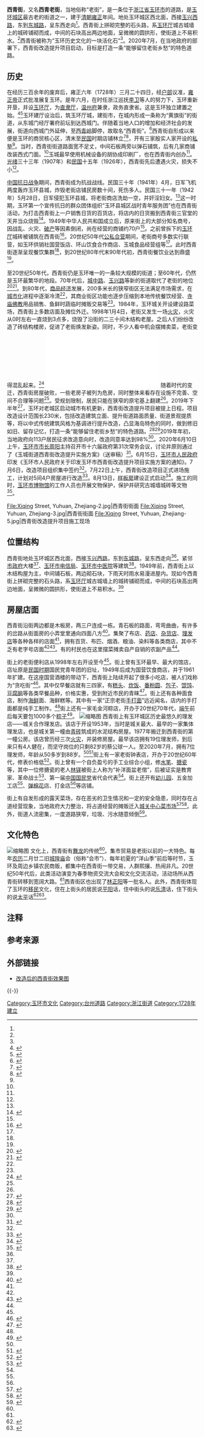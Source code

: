 {{Infobox street
| name                    = 西青街
| image                   = Xiqing Street, Yuhuan, Zhejiang-1.jpg
| caption                 = 西青街街景
| image_map               = 玉环市人民政府关于印发玉环市西青街改造提升项目实施方案的通知-改造范围红线图.jpg
| map_caption             = 西青街地圖
| mapframe                = no
| map_image               = yes
| other_name              = 西青老街
| part_of                 = 西城路
| length_m                = 230
| length_ref              = <ref>{{cite news |title=改造后的玉环西青街，竟是这样子！ |url=http://yhnews.zjol.com.cn/yuhuan/system/2020/07/22/032631123.shtml |website=玉环新闻网 |accessdate=2020-08-28 |date=2020-07-22 |archive-date=2020-08-28 |archive-url=https://web.archive.org/web/20200828162512/http://yhnews.zjol.com.cn/yuhuan/system/2020/07/22/032631123.shtml |dead-url=no }}</ref>（设计长度）
| location                = {{PRC}}[[浙江省|浙江省]][[台州市|台州市]][[玉环市|玉环市]][[玉城街道_(玉环市)|玉城街道]]西溪社区
}}
'''西青街'''，又名'''西青老街'''，当地俗称“老街”，是一条位于[[浙江省|浙江省]][[玉环市|玉环市]]的道路，是[[玉城街道_(玉环市)|玉环城区]]{{NoteTag|即玉城街道，下文的“城关”“玉环县城”“玉环城区”皆指玉城街道。“城关”，因玉城街道曾为玉环县城关镇而得名。}}最古老的街道之一，建于[[清朝|清朝]][[雍正|雍正]]年间。地处玉环城区西北面，西接[[玉兴西路|玉兴西路]]，东到[[东城路|东城路]]，呈东西走向<ref name=":4" />。西青街上拼砌完整的石头路，系[[玉環廳|玉环厅]]城古城墙上的城砖铺砌而成，中间的石块高出两边地面，呈微微的圆拱形，使街道上不易积水。<ref name=":0" />西青街被称为“玉环历史文化的一块活化石”<ref name=":1" />。2020年7月，在当地政府的部署下，西青街改造提升项目启动，目标是打造一条“能够留住老街乡愁”的特色道路。

== 历史 ==
{{更多信息|玉环历史}}
{{Quote box|quote=清晓城门扇扇开，贩鲜人趁海潮来。<br/>黄鱼白鲞同虾蟹，都把樵苏换得回。|source=玉环厅同知[[陆玉书|陆玉书]]以西青街兴隆繁荣所作之诗<ref name=":1" />|quoted=true|border=1|salign=right|align=right|width=300px}}
在经历三百余年的废弃后，雍正六年（1728年）三月二十四日，经[[户部|户部]]议准，[[雍正帝|雍正帝]]正式批准展复玉环。是年六月，在时任浙江巡抚[[李卫|李卫]]等人的努力下，玉环重新开垦，并设[[玉環廳|玉环厅]]，为[[直隶厅|直隶厅]]，[[温州府|温州府]]兼隶，政务直隶省。这是玉环独立建置之始。<ref name=":7">{{Cite news|url=http://www.jryh.com.cn/html/2019-05/29/content_4_1.htm|title=榴岛三千年|author=|date=2019-05-29|work=今日玉环|publisher=|accessdate=2019-07-14|archive-url=https://web.archive.org/web/20190529144110/http://www.jryh.com.cn/html/2019-05/29/content_4_1.htm|archive-date=2019-05-29|dead-url=no}}</ref><ref name="今日玉环150906">{{Cite news|url=http://www.jryh.com.cn/html/2015-09/06/content_12_1.htm|title=清代玉环厅隶属考——兼与《浙江通史》、《浙江地方史》编者商榷|author=陈志鹏|date=2015-09-06|work=今日玉环|accessdate=2019-07-14|edition=12|archive-url=https://web.archive.org/web/20181120110853/http://www.jryh.com.cn/html/2015-09/06/content_12_1.htm|archive-date=2018-11-20|dead-url=no}}</ref>玉环建厅设治后，筑玉环厅城，建街市，在城内形成一条称为“黄旗街”的街道，从东城门经厅署府前坛到达西城门。伴随着当地人口的增加和经济社会的发展，街道向西城门外延伸，至[[西青岭|西青岭]]脚停，故取名“西青街”。<ref name=":1">{{Cite news|url=http://www.jryh.com.cn/html/2014-03/07/content_10_1.htm|title=西青街的沧桑往事|author=董招春|date=2014-03-07|work=今日玉环|publisher=|accessdate=2020-08-28|language=|format=|archive-date=2020-08-28|archive-url=https://web.archive.org/web/20200828162452/http://www.jryh.com.cn/html/2014-03/07/content_10_1.htm|dead-url=no}}</ref>西青街自形成以来便是玉环的商贸核心区，清末至[[中華民國大陸時期|民国]]时期店铺林立<ref name=":2">{{Cite news|url=http://www.jryh.com.cn/html/2020-07/29/content_18003_3057292.htm|title=从签约到动工只用16天 西青街见证“铁军速度”|author=曹思思 张泽鹏 许珊珊|date=2020-07-29|work=今日玉环|publisher=|accessdate=2020-08-28|language=|format=|archive-date=2020-08-28|archive-url=https://web.archive.org/web/20200828162448/http://www.jryh.com.cn/html/2020-07/29/content_18003_3057292.htm|dead-url=no}}</ref><ref name=":6">{{Cite news|url=http://www.jryh.com.cn/html/2020-07/22/content_4_1.htm|title=西青街忆旧|author=卢夏龙|date=2020-07-22|work=今日玉环|publisher=|accessdate=2020-08-28|language=|format=|archive-date=2020-08-28|archive-url=https://web.archive.org/web/20200828162446/http://www.jryh.com.cn/html/2020-07/22/content_4_1.htm|dead-url=no}}</ref>，开有三家殷实人家开设的[[私塾|私塾]]<ref name=":6" />。当时，西青街街道路面宽不足丈，中间石板两旁以弹石铺筑，后有几家商铺改装西式门面。<ref name=":1" />玉城最早使用机械设备的胡协成印刷厂，也在西青街内创办<ref name=":6" />。[[光绪|光绪]]三十三年（1907年）和[[民國紀年|民国]]十五年（1926年），西青街先后遭遇火灾，损失不小<ref name=":6" />。

[[中国抗日战争|中国抗日战争]]期间，西青街成为抗战战线。民国三十年（1941年）4月，日军飞机两度轰炸玉环县城，炸毁老街店铺民房数十间，死伤多人。民国三十一年（1942年）5月28日，日军侵犯玉环县城，将老街商店洗劫一空，并奸淫妇女。<ref name=":6" />这一时期，玉环第一个宣传抗日的群众团体组织“玉环县城区战时青年服务团”也在西青街活动，为打击西青街上一户销售日货的百货店，将店内的日货搬到西青街三官堂的天井当众烧毁<ref>{{Cite news|url=http://www.jryh.com.cn/html/2010-12/20/content_6_1.htm|title=怀念玉环抗战时期首任县委书记杨炎宾|author=胡义夫|date=2010-12-20|work=今日玉环|publisher=|accessdate=2020-08-28|language=|format=|archive-date=2020-08-28|archive-url=https://web.archive.org/web/20200828162558/http://www.jryh.com.cn/html/2010-12/20/content_6_1.htm|dead-url=yes}}</ref>。1949年中华人民共和国成立后，原来街上的大部分知名商号，因战乱、火灾、[[破產|破产]]等因素倒闭，尚在经营的商铺约70户<ref name=":6" />。之前曾拆下的[[玉環廳|玉环厅]]城砖被铺筑在西青街<ref>{{Cite news|url=http://www.jryh.com.cn/html/1999-06/16/content_3_9.htm|title=玉环厅城铭砖考辨|author=彭连生|date=1999-06-16|work=今日玉环|publisher=|accessdate=2020-08-28|language=|format=|archive-date=2020-08-28|archive-url=https://web.archive.org/web/20200828162450/http://www.jryh.com.cn/html/1999-06/16/content_3_9.htm|dead-url=no}}</ref>。20世纪50年代[[公私合营|公私合营]]期间，老街商号多数实行联营，如玉环供销社国营饭店、环山饮食合作商店、玉城食品经营组等<ref name=":6" />。此时西青街逐渐呈现餐饮集群<ref name=":6" />，到20世纪80年代末90年代初，西青街餐饮业达到鼎盛<ref name=":8" />。

至20世纪50年代，西青街仍是玉环唯一的一条较大规模的街道；至60年代，仍然是玉环最繁华的地段。70年代后，[[城中路|城中路]]、[[玉兴路_(玉环市)|玉兴路]]等新的街道取代了老街的地位<ref>{{Cite news|url=http://www.jryh.com.cn/html/2000-10/11/content_4_5.htm|title=玉环，你变美了|author=张鸥|date=2000-10-11|work=玉环报|publisher=|accessdate=2020-08-28|language=|format=|archive-date=2020-08-28|archive-url=https://web.archive.org/web/20200828162449/http://www.jryh.com.cn/html/2000-10/11/content_4_5.htm|dead-url=no}}</ref><ref>{{Cite news|url=http://www.jryh.com.cn/html/1997-02/13/content_1_3.htm|title=县城三代街：榴岛变迁的脚步|author=|date=1997-02-13|work=玉环报|publisher=|accessdate=2020-08-28|language=|format=|archive-date=2020-08-28|archive-url=https://web.archive.org/web/20200828162450/http://www.jryh.com.cn/html/1997-02/13/content_1_3.htm|dead-url=no}}</ref>。到80年代，[[商品经济|商品经济]]发展，200多米长的狭窄街区无法满足市场需求，在[[城市化|城市化]]进程中逐渐冷清<ref name=":2" />，其商业街区功能也逐步压缩到本地传统餐饮经营、[[寺庙|寺庙]][[佛教|佛教]]用品销售、鱼鲜时蔬临时摊贩交易等<ref name=":6" />。1984年，玉环城关开设建设路菜场，西青街上多数店面及摊位外迁。1998年1月4日，老街又发生一场[[火灾|火灾]]，火灾从0时左右一直烧到3点多，烧毁了沿街的二三十间木结构老屋。之后人们纷纷改造了砖结构楼房，促进了老街焕发新姿。同时，不少人看中机会摆摊卖菜，老街变得混乱起来。<ref name=":0">{{Cite news|url=http://www.jryh.com.cn/html/2002-10/18/content_5_1.htm|title=老街的记忆|author=史洁舲|date=2002-10-18|work=玉环报-龙潭周末|publisher=|accessdate=2020-08-28|language=|format=|archive-date=2020-08-28|archive-url=https://web.archive.org/web/20200828162451/http://www.jryh.com.cn/html/2002-10/18/content_5_1.htm|dead-url=no}}</ref>
[[File:玉环市人民政府关于印发玉环市西青街改造提升项目实施方案的通知.pdf|缩略图]]
随着时代的变迁，西青街房屋破败，一些老房子被列为危房，同时整体来看存在设施不完善、空间不合理等问题<ref name=":2" />。受规划限制，居民只能在狭窄的原宅基上翻建<ref name=":1" />。2019年下半年<ref>{{Cite news|url=http://www.yuhuan.gov.cn/art/2020/8/17/art_1589069_54526831.html|title=“美丽”的破题——写在玉环城市有机更新一周年之际|author=林云明|date=2020-08-17|work=玉环新闻网|publisher=|accessdate=2020-08-28|language=|format=|archive-date=2020-08-28|archive-url=https://web.archive.org/web/20200828162454/http://www.yuhuan.gov.cn/art/2020/8/17/art_1589069_54526831.html|dead-url=no}}</ref>，玉环对老城区{{NoteTag|相对于被称为“玉环新城”的[[玉环经济开发区|玉环经济开发区]]而言，玉城街道有时被称为老城区。}}启动城市有机更新，西青街改造提升项目被提上日程。项目改造设计范围长230米，包括改造建筑立面、提升街道路面质量、街道景观提质等，将以中式传统建筑风格为基调进行提升改造，凸显海岛特色的同时，做到修旧如旧、留存记忆，打造一条“能够留住老街乡愁”的特色道路。<ref name=":4">{{Cite news|url=http://www.jryh.com.cn/html/2020-07/08/content_1_4.htm|title=玉城西青老街改造开始集中签约|author=占瑞军|date=2020-07-08|work=今日玉环|publisher=|accessdate=2020-08-28|language=|format=|archive-date=2020-08-28|archive-url=https://web.archive.org/web/20200828162454/http://www.jryh.com.cn/html/2020-07/08/content_1_4.htm|dead-url=no}}</ref><ref name=":5">{{Cite news|url=http://www.jryh.com.cn/html/2020-06/23/content_1_1.htm|title=我市掀起城市有机更新攻坚热潮 努力交出建设“重要窗口”“美丽示范点”的高分答卷|author=李敏敏|date=2020-06-23|work=今日玉环|publisher=|accessdate=2020-08-28|language=|format=|archive-date=2020-08-28|archive-url=https://web.archive.org/web/20200828162454/http://www.jryh.com.cn/html/2020-06/23/content_1_1.htm|dead-url=no}}</ref>2019年年初，当地政府向113户居民征求改造意向时，改造同意率达到98%<ref name=":2" />。2020年6月10日上午，[[玉环市市长列表|玉环市市长]][[周阳_(宁波)|周阳]]主持召开市十六届政府第31次常务会议，讨论并原则通过了《玉城街道西青街改造提升实施方案》（送审稿）<ref>{{Cite news|url=http://www.jryh.com.cn/html/2020-06/11/content_1_1.htm|title=市政府召开第31次常务会议 讨论并原则通过相关议题推动城市有机更新|author=胡琼晓|date=2020-06-11|work=今日玉环|publisher=|accessdate=2020-08-28|language=|format=|archive-date=2020-08-28|archive-url=https://web.archive.org/web/20200828162516/http://www.jryh.com.cn/html/2020-06/11/content_1_1.htm|dead-url=no}}</ref>。6月15日，[[玉环市人民政府|玉环市人民政府]]印发《玉环市人民政府关于印发玉环市西青街改造提升项目实施方案的通知》。7月6日，改造项目组织集中签约<ref name=":4" />。7月22日上午，西青街改造项目正式进场施工，计划对5间4户房屋进行改造<ref>{{Cite news|url=http://www.jryh.com.cn/html/2020-07/23/content_18003_3030588.htm|title=西青街改造工程正式启动 老街即将华丽“变脸”|author=吕琼雅 许珊珊|date=2020-07-23|work=今日玉环|publisher=|accessdate=2020-08-28|language=|format=|archive-date=2020-08-28|archive-url=https://web.archive.org/web/20200828162516/http://www.jryh.com.cn/html/2020-07/23/content_18003_3030588.htm|dead-url=no}}</ref>。8月13日，[[样板房|样板房]]建设正式启动<ref>{{Cite news|url=http://www.jryh.com.cn/html/2020-08/14/content_18003_3136989.htm|title=西青街首批样板房建设正式启动 预计两至三个月后完成建设|author=吕琼雅 许珊珊 柯张笛|date=2020-08-14|work=今日玉环|publisher=|accessdate=2020-08-28|language=|format=|archive-date=2020-08-28|archive-url=https://web.archive.org/web/20200828162456/http://www.jryh.com.cn/html/2020-08/14/content_18003_3136989.htm|dead-url=no}}</ref>。施工的同时，[[玉环市博物馆|玉环市博物馆]]的工作人员也开展文物保护，保护并研究古城墙城砖等文物<ref>{{Cite news|url=http://www.jryh.com.cn/html/2020-07/30/content_18003_3063763.htm|title=“拆古建古” 老街改造与文物保护同步|author=吕琼雅 刘斌辉 许珊珊|date=2020-07-30|work=今日玉环|publisher=|accessdate=2020-08-28|language=|format=|archive-date=2020-08-28|archive-url=https://web.archive.org/web/20200828162456/http://www.jryh.com.cn/html/2020-07/30/content_18003_3063763.htm|dead-url=no}}</ref>。<gallery widths="220">
File:Xiqing Street, Yuhuan, Zhejiang-2.jpg|西青街街面
File:Xiqing Street, Yuhuan, Zhejiang-3.jpg|西青街街面
File:Xiqing Street, Yuhuan, Zhejiang-5.jpg|西青街改造提升项目施工现场
</gallery>

== 位置结构 ==
西青街地处玉环城区西北面，西接[[玉兴西路|玉兴西路]]，东到[[东城路|东城路]]，呈东西走向<ref name=":4" />。紧邻[[玉环市人民政府|市政府]]大楼<ref name=":4" />、[[玉环市电信局|玉环市电信局]]、[[玉环市中医院|玉环市中医院]]等建筑<ref name=":3">{{Cite news|url=http://www.jryh.com.cn/html/2017-01/20/content_11_1.htm|title=闲话鳅龙|author=俞力|date=2017-01-20|work=今日玉环|publisher=|accessdate=2020-08-28|language=|format=|archive-date=2020-08-28|archive-url=https://web.archive.org/web/20200828162456/http://www.jryh.com.cn/html/2017-01/20/content_11_1.htm|dead-url=no}}</ref>。1949年前，西青街上以木结构屋为主，中间铺石板，两边砌石块，下雨天时雨水易漫进屋内。现如今西青街上拼砌完整的石头路，系[[玉環廳|玉环厅]]城古城墙上的城砖铺砌而成，中间的石块高出两边地面，呈微微的圆拱形，使街道上不易积水。<ref name=":0" />

== 房屋店面 ==
西青街沿街两边都是木板房，两三户连成一栋。青石板的路面，弯弯曲曲，有许多的岔路从街面房的小弄堂里通向四面八方<ref>{{Cite news|url=http://www.jryh.com.cn/html/2017-05/12/content_15_2.htm|title=玉环城忆旧|author=胡丽亚|date=2017-05-12|work=今日玉环|publisher=|accessdate=2020-08-28|language=|format=|archive-date=2020-08-28|archive-url=https://web.archive.org/web/20200828162529/http://www.jryh.com.cn/html/2017-05/12/content_15_2.htm|dead-url=no}}</ref>。集聚了布店、[[藥房|药店]]、[[雜貨店|杂货店]]、[[理髮|理发店]]等各种各样的店面<ref name=":0" />，拥有百货、布匹、烟酒、粮油、染料等各类商店，其中不乏有老字号店面<ref name=":1" /><ref>{{Cite news|url=http://www.jryh.com.cn/html/2018-12/21/content_6_1.htm|title=请回答1983 我在玉环买买买|author=谢冰清|date=2018-12-21|work=今日玉环|publisher=|accessdate=2020-08-28|language=|format=|archive-date=2020-08-28|archive-url=https://web.archive.org/web/20200828162500/http://www.jryh.com.cn/html/2018-12/21/content_6_1.htm|dead-url=no}}</ref>。有的村民也在这里摆菜摊卖自产自销的农副产品<ref name=":0" />。

街上的老街便利店从1998年左右开设至今<ref name=":2" />。街上曾有玉环最早、最大的馆店，店址原是[[中华民国大陆时期|民国时期]]国民党青年团的旧址，1949年后成为国营饮食商店，并于1961年扩建。在这座国营酒楼的带动下，西青街上陆续开起了很多小吃店，被人们戏称为“贪吃街”<ref name=":8">{{Cite news|url=http://www.jryh.com.cn/html/2002-09/30/content_2_1.htm|title=西青街 悠悠老街“吃”情不改|author=张荣|date=2002-09-30|work=玉环报|publisher=|accessdate=2020-08-28|language=|format=|archive-date=2020-08-28|archive-url=https://web.archive.org/web/20200828162503/http://www.jryh.com.cn/html/2002-09/30/content_2_1.htm|dead-url=no}}</ref>。其中仅早餐店就有三四家，有[[糕头|糕头]]、[[炊饭|炊饭]]、[[番粉圆|番粉圆]]、[[包子|包子]]、[[馄饨|馄饨]]、[[豆腐脑|豆腐脑]]等各类早餐品种，价格实惠，受到附近市民的青睐<ref name=":9">{{Cite news|url=http://www.jryh.com.cn/html/2020-07/29/content_18006_3057310.htm|title=怀念西青老街|author=李瑾绘|date=2020-07-29|work=今日玉环|publisher=|accessdate=2020-08-28|language=|format=|archive-date=2020-08-28|archive-url=https://web.archive.org/web/20200828162601/http://www.jryh.com.cn/html/2020-07/29/content_18006_3057310.htm|dead-url=no}}</ref>。街上还有各种面食店，制作[[海鲜|海鲜]]面、海鲜糕等。其中有一家“正宗老街[[手打面|手打面]]”远近闻名，店内的手打面都是纯手工制作。<ref name=":9" />街上还有一家毛金河粽店，开办于20世纪70年代，[[端午节|端午]]前后每天要包1000多个[[粽子|粽子]]<ref>{{Cite news|url=http://www.jryh.com.cn/html/2008-06/10/content_6_1.htm|title=老街，三十载粽香悠悠|author=郭曾复|date=2008-06-10|work=今日玉环|publisher=|accessdate=2020-08-28|language=|format=|archive-date=2020-08-28|archive-url=https://web.archive.org/web/20200828162503/http://www.jryh.com.cn/html/2008-06/10/content_6_1.htm|dead-url=no}}</ref>。
[[File:Xiqing_Street,_Yuhuan,_Zhejiang-4.jpg|缩略图]]
西青街上有玉环城区历史最悠久的理发店——城关合作理发店。该店于开设1953年，当时是城关最大、最早的一家集体理发店，也是城关第一幢由[[青磚|青砖]]筑成的水泥结构房屋。1977年搬迁到西青街的第一幢公房。该店曾历经三次[[火灾|火灾]]，并装修房屋。最早该店拥有19位理发师，到后来只有4人健在，而坚守岗位的只剩82岁的蔡公球一人。至2020年7月，拥有7位理发师，年龄从50多岁到88岁。<ref name=":9" /><ref>{{Cite news|url=http://www.jryh.com.cn/html/2014-10/31/content_10_1.htm|title=老理发店里的旧光阴|author=李瑾绘|date=2014-10-31|work=今日玉环|publisher=|accessdate=2020-08-28|language=|format=|archive-date=2020-08-28|archive-url=https://web.archive.org/web/20200828162535/http://www.jryh.com.cn/html/2014-10/31/content_10_1.htm|dead-url=no}}</ref>街上有一家老街钟表店，开办于20世纪60年代，修表价格低<ref>{{Cite news|url=http://www.jryh.com.cn/html/2020-07/29/content_18005_3057304.htm|title=拆得掉的街巷拆不掉的记忆 老街钟表行持续经营待回归|author=吕琼雅 刘斌辉 许珊珊|date=2020-07-29|work=今日玉环|publisher=|accessdate=2020-08-28|language=|format=|archive-date=2020-08-28|archive-url=https://web.archive.org/web/20200828162503/http://www.jryh.com.cn/html/2020-07/29/content_18005_3057304.htm|dead-url=no}}</ref>。街上曾有一个自负盈亏的手工业综合小组，修[[水笔|水笔]]、[[搪瓷|搪瓷]]等，其中一位修搪瓷的老人[[林铎_(1889年)|林铎]]被街上人称为“补洋面盆老倌”，后被证实是教育家、革命战士<ref>{{Cite news|url=http://www.jryh.com.cn/html/2010-07/23/content_11_1.htm|title=“补洋面盆老倌”真容——林铎先生生平|author=朱仁巴|date=2010-07-23|work=今日玉环|publisher=|accessdate=2020-08-28|language=|format=|archive-date=2020-08-28|archive-url=https://web.archive.org/web/20200828162503/http://www.jryh.com.cn/html/2010-07/23/content_11_1.htm|dead-url=no}}</ref>、第一届[[中国国民党|中国国民党]]省代会代表<ref name=":6" />。街上还开有[[幼稚園|幼儿园]]、五金加工店<ref name=":5" />、[[弹棉花|弹棉花]]店、打金店<ref name=":9" />等店铺。

街上有自发形成的露天菜场，存在恶劣的卫生情况和一定的安全隐患，同时存在占道经营现象，当地政府大力整治，将占道经营的摊贩迁入[[城关中心菜市场|城关中心菜市场]]<ref>{{Cite news|url=http://www.jryh.com.cn/html/2004-05/17/content_1_6.htm|title=不文明悄然回头文明城任重道远|author=张美琴|date=2004-05-17|work=今日玉环|publisher=|accessdate=2020-08-28|language=|format=|archive-date=2020-08-28|archive-url=https://web.archive.org/web/20200828162505/http://www.jryh.com.cn/html/2004-05/17/content_1_6.htm|dead-url=no}}</ref><ref>{{Cite news|url=http://www.jryh.com.cn/html/2003-12/10/content_2_1.htm|title=百般风资何处来 千琢百雕始成玉——我县创建省级文明城市工作纪实|author=|date=2003-12-10|work=玉环报|publisher=|accessdate=2020-08-28|language=|format=|archive-date=2020-08-28|archive-url=https://web.archive.org/web/20200828162504/http://www.jryh.com.cn/html/2003-12/10/content_2_1.htm|dead-url=no}}</ref>。此外，街道人流密集，一度道路狭窄，垃圾、污水随意倾倒<ref>{{Cite news|url=http://www.jryh.com.cn/html/2016-05/06/content_2_2.htm|title=多部门再次联合整治 确保西青街环境秩序良好|author=陈友富|date=2016-05-06|work=今日玉环|publisher=|accessdate=2020-08-28|language=|format=|archive-date=2020-08-28|archive-url=https://web.archive.org/web/20200828162609/http://www.jryh.com.cn/html/2016-05/06/content_2_2.htm|dead-url=no}}</ref>。

== 文化特色 ==
[[File:Xixi_Community,_Yucheng_Subdistrict,_Yuhuan,_Zhejiang.jpg|缩略图]]
文化上，西青街有[[舞龍|舞龙]]的传统<ref name=":3" />。集市贸易是老街以前的一大特色。每年[[農曆|农历]]二月廿二旧[[城隍庙|城隍庙]]会（俗称“会市”）、每年初夏的“洋山季”前后等时节，玉环及周边乡镇农民商贩，都集中在西青街一带交易，人群熙攘、热闹非凡。20世纪50年代后，此类活动演变为春季物资交流大会和文化交流活动，活动场所从西青街转移到宽阔大路。<ref name=":6" />西青街区也出现了[[林正阳|林正阳]]等一批名人。此外，西青街体现了玉环的[[移民|移民]]文化，住在上街头的居民说[[平阳县|平阳]]话，住中街头的说[[乐清市|乐清]]话，住下街头的说[[太平街道_(温岭市)|太平]]话<ref>{{Cite news|url=http://www.jryh.com.cn/html/2005-09/30/content_3_2.htm|title=关于对弘扬玉环人文精神的几点思考|author=黄世俊|date=2005-09-30|work=今日玉环|publisher=|accessdate=2020-08-28|language=|format=|archive-date=2020-08-28|archive-url=https://web.archive.org/web/20200828162510/http://www.jryh.com.cn/html/2005-09/30/content_3_2.htm|dead-url=no}}</ref><ref>{{Cite news|url=http://www.jryh.com.cn/html/2009-04/24/content_8_1.htm|title=海量玉环人|author=曾子敬|date=2009-04-24|work=今日玉环|publisher=|accessdate=2020-08-28|language=|format=|archive-date=2020-08-28|archive-url=https://web.archive.org/web/20200828162505/http://www.jryh.com.cn/html/2009-04/24/content_8_1.htm|dead-url=no}}</ref>。

== 注释 ==
{{NoteFoot}}

== 参考来源 ==
{{Reflist|30em}}

== 外部链接 ==
*[http://yhnews.zjol.com.cn/yuhuan/system/2020/07/22/032631123.shtml 改造后的西青街效果图]{{Wayback|url=http://yhnews.zjol.com.cn/yuhuan/system/2020/07/22/032631123.shtml |date=20200828162512 }}

{{-}}
{{玉环市}}

[[Category:玉环市文化|Category:玉环市文化]]
[[Category:台州道路|Category:台州道路]]
[[Category:浙江街道|Category:浙江街道]]
[[Category:1728年建立|Category:1728年建立]]
